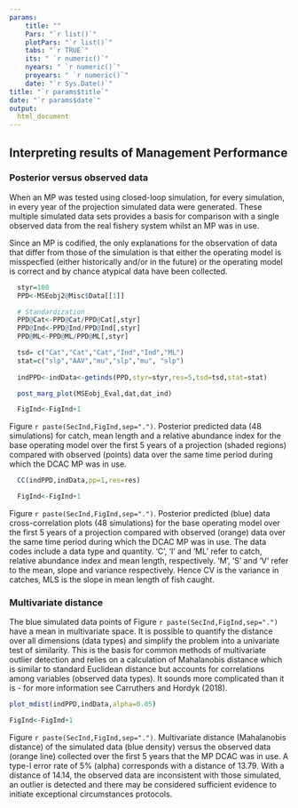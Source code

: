 ```yaml
---
params: 
    title: ""
    Pars: "`r list()`"
    plotPars: "`r list()`"
    tabs: "`r TRUE`"
    its: " `r numeric()`"
    nyears: " `r numeric()`"
    proyears: " `r numeric()`"
    date: "`r Sys.Date()`"
title: "`r params$title`"
date: "`r params$date`"
output:
  html_document
---
```




## Interpreting results of Management Performance 


### Posterior versus observed data

When an MP was tested using closed-loop simulation, for every simulation, in every year of the projection simulated data were generated. These multiple simulated data sets provides a basis for comparison with a single observed data from the real fishery system whilst an MP was in use. 

Since an MP is codified, the only explanations for the observation of data that differ from those of the simulation is that either the operating model is misspecfied (either historically and/or in the future) or the operating model is correct and by chance atypical data have been collected. 



```r

  styr=100
  PPD<-MSEobj2@Misc$Data[[1]]

  # Standardization
  PPD@Cat<-PPD@Cat/PPD@Cat[,styr]
  PPD@Ind<-PPD@Ind/PPD@Ind[,styr]
  PPD@ML<-PPD@ML/PPD@ML[,styr]

  tsd= c("Cat","Cat","Cat","Ind","Ind","ML")
  stat=c("slp","AAV","mu","slp","mu", "slp")
 
  indPPD<-indData<-getinds(PPD,styr=styr,res=5,tsd=tsd,stat=stat)

  post_marg_plot(MSEobj_Eval,dat,dat_ind)

  FigInd<-FigInd+1

```

Figure `r paste(SecInd,FigInd,sep=".")`. Posterior predicted data (48 simulations) for catch, mean length and a relative abundance index for the base operating model over the first 5 years of a projection (shaded regions) compared with observed (points) data over the same time period during which the DCAC MP was in use. 


```r

  CC(indPPD,indData,pp=1,res=res)

  FigInd<-FigInd+1

```

Figure `r paste(SecInd,FigInd,sep=".")`. Posterior predicted (blue) data cross-correlation plots (48 simulations) for the base operating model over the first 5 years of a projection compared with observed (orange) data over the same time period during which the DCAC MP was in use. The data codes include a data type and quantity. 'C', 'I' and 'ML' refer to catch, relative abundance index and mean length, respectively. 'M', 'S' and 'V' refer to the mean, slope and variance respectively. Hence CV is the variance in catches, MLS is the slope in mean length of fish caught. 


### Multivariate distance

The blue simulated data points of Figure `r paste(SecInd,FigInd,sep=".")` have a mean in multivariate space. It is possible to quantify the distance over all dimensions (data types) and simplify the problem into a univariate test of similarity. This is the basis for common methods of multivariate outlier detection and relies on a calculation of Mahalanobis distance which is similar to standard Euclidean distance but accounts for correlations among variables (observed data types). It sounds more complicated than it is - for more information see Carruthers and Hordyk (2018). 

```r

plot_mdist(indPPD,indData,alpha=0.05)

FigInd<-FigInd+1


```

Figure `r paste(SecInd,FigInd,sep=".")`. Multivariate distance (Mahalanobis distance) of the simulated data (blue density) versus the observed data (orange line) collected over the first 5 years that the MP DCAC was in use. A type-I error rate of 5% (alpha) corresponds with a distance of 13.79. With a distance of 14.14, the observed data are inconsistent with those simulated, an outlier is detected and there may be considered sufficient evidence to initiate exceptional circumstances protocols. 



